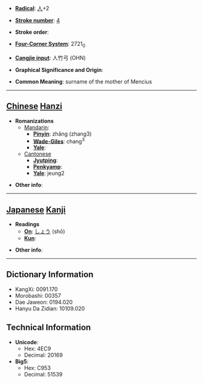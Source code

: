 * '''[[Wiktionary:Chinese radical index| Radical]]''': [[Wiktionary:Chinese radical index 人|人]]+2

* '''[[Wiktionary:Chinese total strokes index|Stroke number]]''': [[Wiktionary:Chinese total strokes index 4|4]]

* '''Stroke order''': 

* '''[[Wiktionary:Chinese four corner index|Four-Corner System]]''': 2721<sub>0</sub>

* '''[[Wiktionary:Chinese Cangjie index|Cangjie input]]''': 人竹弓 (OHN)

* '''Graphical Significance and Origin''': 

* '''Common Meaning''': surname of the mother of Mencius

----

== [[Chinese]] [[Hanzi]] ==

* '''Romanizations'''
** [[Mandarin]]:
*** '''[[Pinyin]]''': zhǎng (zhang3)
*** '''[[Wade-Giles]]''': chang<sup>3</sup>
*** '''[[Yale]]''': 
**[[Cantonese]]
***'''[[Jyutping]]''':
***'''[[Penkyamp]]''': 
***'''[[Yale]]''': jeung2

* '''Other info''': 

----

== [[Japanese]] [[Kanji]] ==

* '''Readings'''
** '''[[On]]''': [[しょう]] (shō)
** '''[[Kun]]''': 

* '''Other info''':  

----

== Dictionary Information ==

* KangXi: 0091.170
* Morobashi: 00357
* Dae Jaweon: 0194.020
* Hanyu Da Zidian: 10109.020

== Technical Information ==

* '''Unicode''':
** Hex: 4EC9
** Decimal: 20169
* '''Big5''':
** Hex: C953
** Decimal: 51539